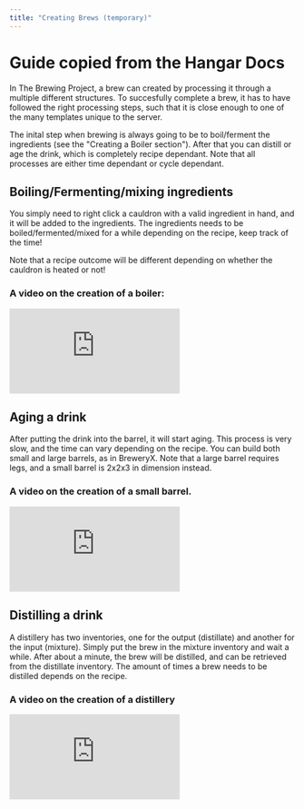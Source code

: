 ```yaml
---
title: "Creating Brews (temporary)"
---
```


# Guide copied from the Hangar Docs

In The Brewing Project, a brew can created by processing it through a multiple different structures. To succesfully complete a brew, it has to have followed the right processing steps, such that it is close enough to one of the many templates unique to the server.

The inital step when brewing is always going to be to boil/ferment the ingredients (see the "Creating a Boiler section"). After that you can distill or age the drink, which is completely recipe dependant. Note that all processes are either time dependant or cycle dependant.

## Boiling/Fermenting/mixing ingredients

You simply need to right click a cauldron with a valid ingredient in hand, and it will be added to the ingredients. The ingredients needs to be boiled/fermented/mixed for a while depending on the recipe, keep track of the time!

Note that a recipe outcome will be different depending on whether the cauldron is heated or not!

### A video on the creation of a boiler:

<iframe className="w-full h-96" src="https://www.youtube.com/embed/ngmKNNYCwEw" title="The Brewing Project - Create Ingredient Boiler" frameborder="0" allow="accelerometer; autoplay; clipboard-write; encrypted-media; gyroscope; picture-in-picture; web-share" referrerpolicy="strict-origin-when-cross-origin" allowfullscreen></iframe>

## Aging a drink

After putting the drink into the barrel, it will start aging. This process is very slow, and the time can vary depending on the recipe. You can build both small and large barrels, as in BreweryX. Note that a large barrel requires legs, and a small barrel is 2x2x3 in dimension instead.

### A video on the creation of a small barrel.

<iframe className="w-full h-96" src="https://www.youtube.com/embed/s339ebqoBIg" title="The Brewing Project - Creating a small barrel" frameborder="0" allow="accelerometer; autoplay; clipboard-write; encrypted-media; gyroscope; picture-in-picture; web-share" referrerpolicy="strict-origin-when-cross-origin" allowfullscreen></iframe>

## Distilling a drink

A distillery has two inventories, one for the output (distillate) and another for the input (mixture). Simply put the brew in the mixture inventory and wait a while. After about a minute, the brew will be distilled, and can be retrieved from the distillate inventory. The amount of times a brew needs to be distilled depends on the recipe.

### A video on the creation of a distillery

<iframe className="w-full h-96" src="https://www.youtube.com/embed/ilE6ZRveaWA" title="The Brewing Project - Creating a distillery" frameborder="0" allow="accelerometer; autoplay; clipboard-write; encrypted-media; gyroscope; picture-in-picture; web-share" referrerpolicy="strict-origin-when-cross-origin" allowfullscreen></iframe>
